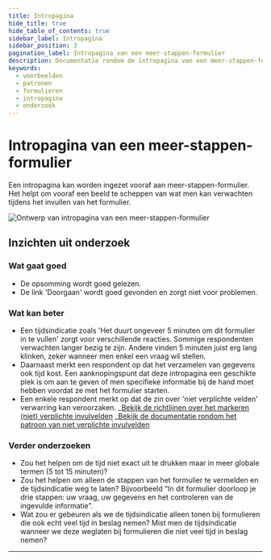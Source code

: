 ```yaml
---
title: Intropagina
hide_title: true
hide_table_of_contents: true
sidebar_label: Intropagina
sidebar_position: 3
pagination_label: Intropagina van een meer-stappen-formulier
description: Documentatie rondom de intropagina van een meer-stappen-formulier
keywords:
  - voorbeelden
  - patronen
  - formulieren
  - intropagina
  - onderzoek
---
```



# Intropagina van een meer-stappen-formulier

Een intropagina kan worden ingezet vooraf aan meer-stappen-formulier. Het helpt om vooraf een beeld te scheppen van wat men kan verwachten tijdens het invullen van het formulier.

![Ontwerp van intropagina van een meer-stappen-formulier](https://raw.githubusercontent.com/nl-design-system/documentatie/assets/voorbeeld_formulier_intro-pagina.png)

## Inzichten uit onderzoek

### Wat gaat goed

- De opsomming wordt goed gelezen.
- De link 'Doorgaan' wordt goed gevonden en zorgt niet voor problemen.

### Wat kan beter

- Een tijdsindicatie zoals 'Het duurt ongeveer 5 minuten om dit formulier in te vullen' zorgt voor verschillende reacties. Sommige respondenten verwachten langer bezig te zijn. Andere vinden 5 minuten juist erg lang klinken, zeker wanneer men enkel een vraag wil stellen.
- Daarnaast merkt een respondent op dat het verzamelen van gegevens ook tijd kost. Een aanknopingspunt dat deze intropagina een geschikte plek is om aan te geven of men specifieke informatie bij de hand moet hebben voordat ze met het formulier starten.
- Een enkele respondent merkt op dat de zin over 'niet verplichte velden' verwarring kan veroorzaken.
  _[Bekijk de richtlijnen over het markeren (niet) verplichte invulvelden](../../../../richtlijnen/formulieren/00-alle-richtlijnen/07-help-the-user.mdx)
  _[Bekijk de documentatie rondom het patroon van niet verplichte invulvelden](./niet-verplichte-velden.mdx)

### Verder onderzoeken

- Zou het helpen om de tijd niet exact uit te drukken maar in meer globale termen (5 tot 15 minuten)?
- Zou het helpen om alleen de stappen van het formulier te vermelden en de tijdsindicatie weg te laten? Bijvoorbeeld “In dit formulier doorloop je drie stappen: uw vraag, uw gegevens en het controleren van de ingevulde informatie”.
- Wat zou er gebeuren als we de tijdsindicatie alleen tonen bij formulieren die ook echt veel tijd in beslag nemen? Mist men de tijdsindicatie wanneer we deze weglaten bij formulieren die niet veel tijd in beslag nemen?

<VideoPlayer videoId="GPozcguvUJU" />

<ResearchInfo />

---

<PatternFooterInfo />

